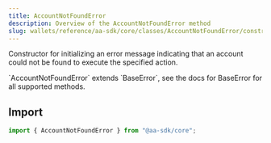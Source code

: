 ```yaml
---
title: AccountNotFoundError
description: Overview of the AccountNotFoundError method
slug: wallets/reference/aa-sdk/core/classes/AccountNotFoundError/constructor
---
```




Constructor for initializing an error message indicating that an account could not be found to execute the specified action.

<Note>
  `AccountNotFoundError` extends `BaseError`, see the docs for BaseError for all
  supported methods.
</Note>

## Import

```ts
import { AccountNotFoundError } from "@aa-sdk/core";
```
